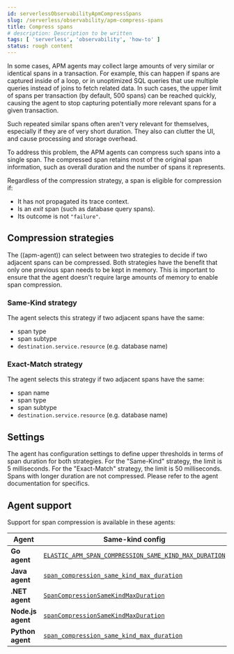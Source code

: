 ```yaml
---
id: serverlessObservabilityApmCompressSpans
slug: /serverless/observability/apm-compress-spans
title: Compress spans
# description: Description to be written
tags: [ 'serverless', 'observability', 'how-to' ]
status: rough content
---
```



<RoughContent />

<div id="span-compression"></div>

In some cases, APM agents may collect large amounts of very similar or identical spans in a transaction.
For example, this can happen if spans are captured inside of a loop, or in unoptimized SQL queries that use multiple queries instead of joins to fetch related data.
In such cases, the upper limit of spans per transaction (by default, 500 spans) can be reached quickly, causing the agent to stop capturing potentially more relevant spans for a given transaction.

Such repeated similar spans often aren't very relevant for themselves, especially if they are of very short duration.
They also can clutter the UI, and cause processing and storage overhead.

To address this problem, the APM agents can compress such spans into a single span.
The compressed span retains most of the original span information, such as overall duration and the number of spans it represents.

Regardless of the compression strategy, a span is eligible for compression if:

- It has not propagated its trace context.
- Is an _exit_ span (such as database query spans).
- Its outcome is not `"failure"`.

<div id="span-compression-strategy"></div>

## Compression strategies

The ((apm-agent)) can select between two strategies to decide if two adjacent spans can be compressed.
Both strategies have the benefit that only one previous span needs to be kept in memory.
This is important to ensure that the agent doesn't require large amounts of memory to enable span compression.

<div id="span-compression-same"></div>

### Same-Kind strategy

The agent selects this strategy if two adjacent spans have the same:

 * span type
 * span subtype
 * `destination.service.resource` (e.g. database name)

<div id="span-compression-exact"></div>

### Exact-Match strategy

The agent selects this strategy if two adjacent spans have the same:

 * span name
 * span type
 * span subtype
 * `destination.service.resource` (e.g. database name)

<div id="span-compression-settings"></div>

## Settings

The agent has configuration settings to define upper thresholds in terms of span duration for both strategies.
For the "Same-Kind" strategy, the limit is 5 milliseconds. For the "Exact-Match" strategy, the limit is 50 milliseconds.
Spans with longer duration are not compressed. Please refer to the agent documentation for specifics.

<div id="span-compression-support"></div>

## Agent support

Support for span compression is available in these agents:

| Agent | Same-kind config | Exact-match config |
|---|---|---|
| **Go agent** | [`ELASTIC_APM_SPAN_COMPRESSION_SAME_KIND_MAX_DURATION`](https://www.elastic.co/guide/en/apm/agent/go/${variables['apm-go-branch']}/configuration.html#config-span-compression-same-kind-duration) | [`ELASTIC_APM_SPAN_COMPRESSION_EXACT_MATCH_MAX_DURATION`](https://www.elastic.co/guide/en/apm/agent/go/${variables['apm-go-branch']}/configuration.html#config-span-compression-exact-match-duration) |
| **Java agent** | [`span_compression_same_kind_max_duration`](https://www.elastic.co/guide/en/apm/agent/java/${variables['apm-java-branch']}/config-huge-traces.html#config-span-compression-same-kind-max-duration) | [`span_compression_exact_match_max_duration`](https://www.elastic.co/guide/en/apm/agent/java/${variables['apm-java-branch']}/config-huge-traces.html#config-span-compression-exact-match-max-duration) |
| **.NET agent** | [`SpanCompressionSameKindMaxDuration`](https://www.elastic.co/guide/en/apm/agent/dotnet/${variables['apm-dotnet-branch']}/config-core.html#config-span-compression-same-kind-max-duration) | [`SpanCompressionExactMatchMaxDuration`](https://www.elastic.co/guide/en/apm/agent/dotnet/${variables['apm-dotnet-branch']}/config-core.html#config-span-compression-exact-match-max-duration) |
| **Node.js agent** | [`spanCompressionSameKindMaxDuration`](https://www.elastic.co/guide/en/apm/agent/nodejs/${variables['apm-node-branch']}/configuration.html#span-compression-same-kind-max-duration) | [`spanCompressionExactMatchMaxDuration`](https://www.elastic.co/guide/en/apm/agent/nodejs/${variables['apm-node-branch']}/configuration.html#span-compression-exact-match-max-duration) |
| **Python agent** | [`span_compression_same_kind_max_duration`](https://www.elastic.co/guide/en/apm/agent/python/${variables['apm-py-branch']}/configuration.html#config-span-compression-same-kind-max-duration) | [`span_compression_exact_match_max_duration`](https://www.elastic.co/guide/en/apm/agent/python/${variables['apm-py-branch']}/configuration.html#config-span-compression-exact-match-max_duration) |
